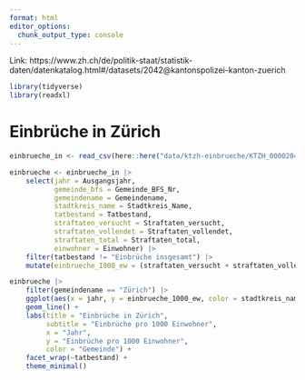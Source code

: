 ```yaml
---
format: html
editor_options: 
  chunk_output_type: console
---
```


Link: https://www.zh.ch/de/politik-staat/statistik-daten/datenkatalog.html#/datasets/2042@kantonspolizei-kanton-zuerich

```r
library(tidyverse)
library(readxl)
```

# Einbrüche in Zürich

```r
einbrueche_in <- read_csv(here::here("data/ktzh-einbrueche/KTZH_00002042_00004083.csv"))

```

```r
einbrueche <- einbrueche_in |> 
    select(jahr = Ausgangsjahr,
           gemeinde_bfs = Gemeinde_BFS_Nr,
           gemeindename = Gemeindename,
           stadtkreis_name = Stadtkreis_Name,
           tatbestand = Tatbestand,
           straftaten_versucht = Straftaten_versucht,
           straftaten_vollendet = Straftaten_vollendet,
           straftaten_total = Straftaten_total,
           einwohner = Einwohner) |> 
    filter(tatbestand != "Einbrüche insgesamt") |> 
    mutate(einbrueche_1000_ew = (straftaten_versucht + straftaten_vollendet) / einwohner * 1000) 

```

```r
einbrueche |> 
    filter(gemeindename == "Zürich") |> 
    ggplot(aes(x = jahr, y = einbrueche_1000_ew, color = stadtkreis_name)) +
    geom_line() +
    labs(title = "Einbrüche in Zürich",
         subtitle = "Einbrüche pro 1000 Einwohner",
         x = "Jahr",
         y = "Einbrüche pro 1000 Einwohner",
         color = "Gemeinde") +
    facet_wrap(~tatbestand) +
    theme_minimal() 
```